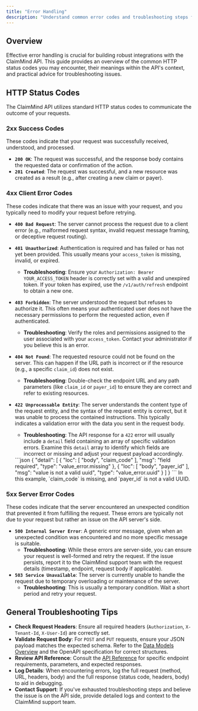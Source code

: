 ```yaml
---
title: "Error Handling"
description: "Understand common error codes and troubleshooting steps for the ClaimMind API."
---
```


## Overview

Effective error handling is crucial for building robust integrations with the ClaimMind API. This guide provides an overview of the common HTTP status codes you may encounter, their meanings within the API's context, and practical advice for troubleshooting issues.

## HTTP Status Codes

The ClaimMind API utilizes standard HTTP status codes to communicate the outcome of your requests.

### 2xx Success Codes
These codes indicate that your request was successfully received, understood, and processed.

*   **`200 OK`**: The request was successful, and the response body contains the requested data or confirmation of the action.
*   **`201 Created`**: The request was successful, and a new resource was created as a result (e.g., after creating a new claim or payer).

### 4xx Client Error Codes
These codes indicate that there was an issue with your request, and you typically need to modify your request before retrying.

*   **`400 Bad Request`**: The server cannot process the request due to a client error (e.g., malformed request syntax, invalid request message framing, or deceptive request routing).
*   **`401 Unauthorized`**: Authentication is required and has failed or has not yet been provided. This usually means your `access_token` is missing, invalid, or expired.
    *   **Troubleshooting**: Ensure your `Authorization: Bearer YOUR_ACCESS_TOKEN` header is correctly set with a valid and unexpired token. If your token has expired, use the `/v1/auth/refresh` endpoint to obtain a new one.
*   **`403 Forbidden`**: The server understood the request but refuses to authorize it. This often means your authenticated user does not have the necessary permissions to perform the requested action, even if authenticated.
    *   **Troubleshooting**: Verify the roles and permissions assigned to the user associated with your `access_token`. Contact your administrator if you believe this is an error.
*   **`404 Not Found`**: The requested resource could not be found on the server. This can happen if the URL path is incorrect or if the resource (e.g., a specific `claim_id`) does not exist.
    *   **Troubleshooting**: Double-check the endpoint URL and any path parameters (like `claim_id` or `payer_id`) to ensure they are correct and refer to existing resources.
*   **`422 Unprocessable Entity`**: The server understands the content type of the request entity, and the syntax of the request entity is correct, but it was unable to process the contained instructions. This typically indicates a validation error with the data you sent in the request body.
    *   **Troubleshooting**: The API response for a `422` error will usually include a `detail` field containing an array of specific validation errors. Examine this `detail` array to identify which fields are incorrect or missing and adjust your request payload accordingly.

    <CodeGroup>
    ```json
    {
      "detail": [
        {
          "loc": [
            "body",
            "claim_code"
          ],
          "msg": "field required",
          "type": "value_error.missing"
        },
        {
          "loc": [
            "body",
            "payer_id"
          ],
          "msg": "value is not a valid uuid",
          "type": "value_error.uuid"
        }
      ]
    }
    ```
    </CodeGroup>
    In this example, `claim_code` is missing, and `payer_id` is not a valid UUID.

### 5xx Server Error Codes
These codes indicate that the server encountered an unexpected condition that prevented it from fulfilling the request. These errors are typically not due to your request but rather an issue on the API server's side.

*   **`500 Internal Server Error`**: A generic error message, given when an unexpected condition was encountered and no more specific message is suitable.
    *   **Troubleshooting**: While these errors are server-side, you can ensure your request is well-formed and retry the request. If the issue persists, report it to the ClaimMind support team with the request details (timestamp, endpoint, request body if applicable).
*   **`503 Service Unavailable`**: The server is currently unable to handle the request due to temporary overloading or maintenance of the server.
    *   **Troubleshooting**: This is usually a temporary condition. Wait a short period and retry your request.

## General Troubleshooting Tips

*   **Check Request Headers**: Ensure all required headers (`Authorization`, `X-Tenant-Id`, `X-User-Id`) are correctly set.
*   **Validate Request Body**: For `POST` and `PUT` requests, ensure your JSON payload matches the expected schema. Refer to the [Data Models Overview](/data-models-overview) and the OpenAPI specification for correct structures.
*   **Review API Reference**: Consult the [API Reference](/api-reference/introduction) for specific endpoint requirements, parameters, and expected responses.
*   **Log Details**: When encountering errors, log the full request (method, URL, headers, body) and the full response (status code, headers, body) to aid in debugging.
*   **Contact Support**: If you've exhausted troubleshooting steps and believe the issue is on the API side, provide detailed logs and context to the ClaimMind support team.
